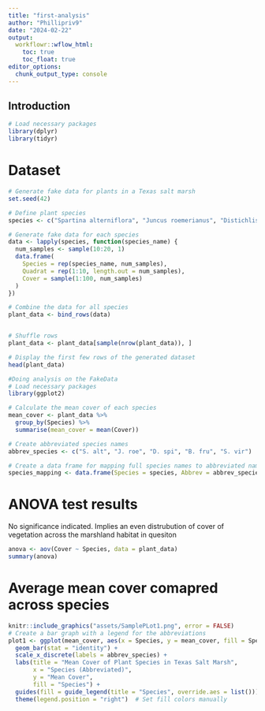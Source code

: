 ```yaml
---
title: "first-analysis"
author: "Phillipriv9"
date: "2024-02-22"
output: 
  workflowr::wflow_html:
    toc: true
    toc_float: true
editor_options:
  chunk_output_type: console
---
```


## Introduction

```r
# Load necessary packages
library(dplyr)
library(tidyr)
```


# Dataset
```r
# Generate fake data for plants in a Texas salt marsh
set.seed(42)

# Define plant species
species <- c("Spartina alterniflora", "Juncus roemerianus", "Distichlis spicata", "Borrichia frutescens", "Salicornia virginica")

# Generate fake data for each species
data <- lapply(species, function(species_name) {
  num_samples <- sample(10:20, 1)
  data.frame(
    Species = rep(species_name, num_samples),
    Quadrat = rep(1:10, length.out = num_samples),
    Cover = sample(1:100, num_samples)
  )
})

# Combine the data for all species
plant_data <- bind_rows(data)


# Shuffle rows
plant_data <- plant_data[sample(nrow(plant_data)), ]

# Display the first few rows of the generated dataset
head(plant_data)

#Doing analysis on the FakeData
# Load necessary packages
library(ggplot2)

# Calculate the mean cover of each species
mean_cover <- plant_data %>%
  group_by(Species) %>%
  summarise(mean_cover = mean(Cover))

# Create abbreviated species names
abbrev_species <- c("S. alt", "J. roe", "D. spi", "B. fru", "S. vir")

# Create a data frame for mapping full species names to abbreviated names
species_mapping <- data.frame(Species = species, Abbrev = abbrev_species)
```
# ANOVA test results

No significance indicated. Implies an even distrubution of cover of vegetation across the marshland habitat in quesiton
```r
anova <- aov(Cover ~ Species, data = plant_data)
summary(anova)

```

# Average mean cover comapred across species
```r
knitr::include_graphics("assets/SamplePLot1.png", error = FALSE)
# Create a bar graph with a legend for the abbreviations
plot1 <- ggplot(mean_cover, aes(x = Species, y = mean_cover, fill = Species)) +
  geom_bar(stat = "identity") +
  scale_x_discrete(labels = abbrev_species) +
  labs(title = "Mean Cover of Plant Species in Texas Salt Marsh",
       x = "Species (Abbreviated)",
       y = "Mean Cover",
       fill = "Species") +
  guides(fill = guide_legend(title = "Species", override.aes = list())) +
  theme(legend.position = "right")  # Set fill colors manually

```

